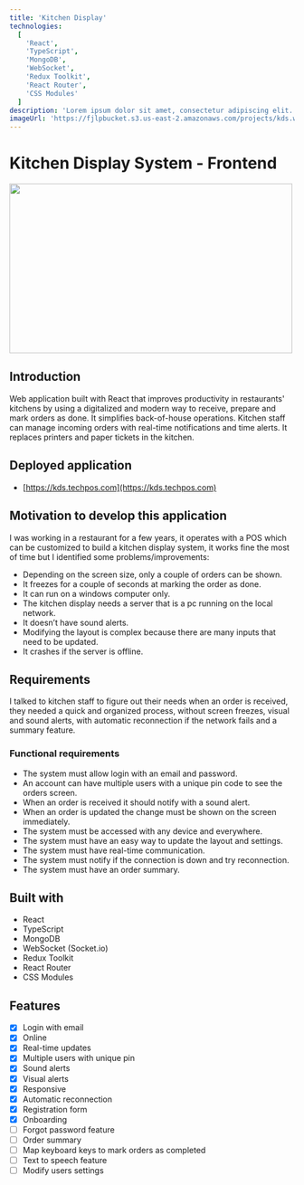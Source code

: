 ```yaml
---
title: 'Kitchen Display'
technologies:
  [
    'React',
    'TypeScript',
    'MongoDB',
    'WebSocket',
    'Redux Toolkit',
    'React Router',
    'CSS Modules'
  ]
description: 'Lorem ipsum dolor sit amet, consectetur adipiscing elit. Curabitur sodales eu massa sit amet condimentum. Morbi dignissim ligula nisi, et accumsan tortor auctor eget. Proin commodo ex fermentum tellus laoreet, nec aliquet elit ultrices. Proin ultricies eget velit sed tincidunt. Curabitur ac tempus ante. Quisque a ultrices justo. Nullam luctus.'
imageUrl: 'https://fjlpbucket.s3.us-east-2.amazonaws.com/projects/kds.webp'
---
```


# Kitchen Display System - Frontend

<Img
  src="https://fjlpbucket.s3.us-east-2.amazonaws.com/kds-mockup.webp"
  width="500"
  height="300"
  layout="responsive"
/>

## Introduction

Web application built with React that improves productivity in restaurants' kitchens by using a digitalized and modern way to receive, prepare and mark orders as done. It simplifies back-of-house operations. Kitchen staff can manage incoming orders with real-time notifications and time alerts. It replaces printers and paper tickets in the kitchen.

## Deployed application

- [https://kds.techpos.com](https://kds.techpos.com)

## Motivation to develop this application

I was working in a restaurant for a few years, it operates with a POS which can be customized to build a kitchen display system, it works fine the most of time but I identified some problems/improvements:

- Depending on the screen size, only a couple of orders can be shown.
- It freezes for a couple of seconds at marking the order as done.
- It can run on a windows computer only.
- The kitchen display needs a server that is a pc running on the local network.
- It doesn’t have sound alerts.
- Modifying the layout is complex because there are many inputs that need to be updated.
- It crashes if the server is offline.

## Requirements

I talked to kitchen staff to figure out their needs when an order is received, they needed a quick and organized process, without screen freezes, visual and sound alerts, with automatic reconnection if the network fails and a summary feature.

### Functional requirements

- The system must allow login with an email and password.
- An account can have multiple users with a unique pin code to see the orders screen.
- When an order is received it should notify with a sound alert.
- When an order is updated the change must be shown on the screen immediately.
- The system must be accessed with any device and everywhere.
- The system must have an easy way to update the layout and settings.
- The system must have real-time communication.
- The system must notify if the connection is down and try reconnection.
- The system must have an order summary.

## Built with

- React
- TypeScript
- MongoDB
- WebSocket (Socket.io)
- Redux Toolkit
- React Router
- CSS Modules

## Features

- [x] Login with email
- [x] Online
- [x] Real-time updates
- [x] Multiple users with unique pin
- [x] Sound alerts
- [x] Visual alerts
- [x] Responsive
- [x] Automatic reconnection
- [x] Registration form
- [x] Onboarding
- [ ] Forgot password feature
- [ ] Order summary
- [ ] Map keyboard keys to mark orders as completed
- [ ] Text to speech feature
- [ ] Modify users settings
